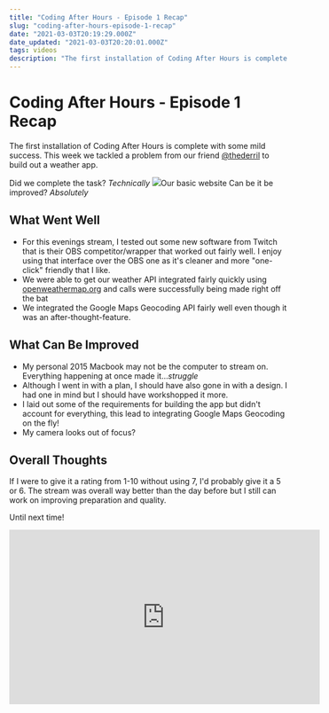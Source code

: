 ```yaml
---
title: "Coding After Hours - Episode 1 Recap"
slug: "coding-after-hours-episode-1-recap"
date: "2021-03-03T20:19:29.000Z"
date_updated: "2021-03-03T20:20:01.000Z"
tags: videos
description: "The first installation of Coding After Hours is complete with some mild success. This week we tackled a problem from our friend @thederril to build out a weather app."
---
```


# Coding After Hours - Episode 1 Recap

The first installation of Coding After Hours is complete with some mild success. This week we tackled a problem from our friend [@thederril](https://twitter.com/thederril) to build out a weather app.

Did we complete the task? _Technically_
![](../images/Screen-Shot-2021-03-03-at-3.11.00-PM-1.png)Our basic website
Can be it be improved? _Absolutely_

## What Went Well

- For this evenings stream, I tested out some new software from Twitch that is their OBS competitor/wrapper that worked out fairly well. I enjoy using that interface over the OBS one as it's cleaner and more "one-click" friendly that I like.
- We were able to get our weather API integrated fairly quickly using [openweathermap.org](https://openweathermap.org) and calls were successfully being made right off the bat
- We integrated the Google Maps Geocoding API fairly well even though it was an after-thought-feature.

## What Can Be Improved

- My personal 2015 Macbook may not be the computer to stream on. Everything happening at once made it..._struggle_
- Although I went in with a plan, I should have also gone in with a design. I had one in mind but I should have workshopped it more.
- I laid out some of the requirements for building the app but didn't account for everything, this lead to integrating Google Maps Geocoding on the fly!
- My camera looks out of focus?

## Overall Thoughts

If I were to give it a rating from 1-10 without using 7, I'd probably give it a 5 or 6. The stream was overall way better than the day before but I still can work on improving preparation and quality.

Until next time!

<iframe
  width="560"
  height="315"
  src="https://www.youtube.com/embed/mD_U_-NSPkw"
  frameborder="0"
  allow="accelerometer; autoplay; clipboard-write; encrypted-media; gyroscope; picture-in-picture"
  allowfullscreen
></iframe>
